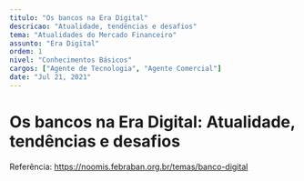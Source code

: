 ```yaml
---
titulo: "Os bancos na Era Digital"
descricao: "Atualidade, tendências e desafios"
tema: "Atualidades do Mercado Financeiro"
assunto: "Era Digital"
ordem: 1
nivel: "Conhecimentos Básicos"
cargos: ["Agente de Tecnologia", "Agente Comercial"]
date: "Jul 21, 2021"
---
```


# Os bancos na Era Digital: Atualidade, tendências e desafios

Referência: https://noomis.febraban.org.br/temas/banco-digital


